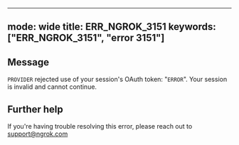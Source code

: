 
---
mode: wide
title: ERR_NGROK_3151
keywords: ["ERR_NGROK_3151", "error 3151"]
---

## Message
`PROVIDER` rejected use of your session's OAuth token: "`ERROR`". Your session is invalid and cannot continue.




## Further help
If you're having trouble resolving this error, please reach out to [support@ngrok.com](mailto:support@ngrok.com?subject=Help%20with%20ERR_NGROK_3151)

